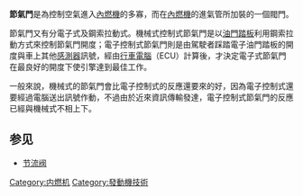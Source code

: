 {{multiple issues|
{{copyedit|time=2015-06-20T01:44:05+00:00}}
{{expand|time=2015-06-20T01:44:05+00:00}}
{{unreferenced|time=2015-06-20T01:44:05+00:00}}
}}
'''節氣門'''是為控制空氣進入[[內燃機|內燃機]]的多寡，而在[[內燃機|內燃機]]的進氣管所加裝的一個閥門。

節氣門又有分電子式及鋼索拉動式。機械式控制式節氣門是以[[油門踏板|油門踏板]]利用鋼索拉動方式來控制節氣門開度；電子控制式節氣門則是由駕駛者踩踏電子油門踏板的開度與車上其他[[感測器|感測器]]訊號，經由[[行車電腦|行車電腦]]（ECU）計算後，才決定電子式節氣門在最良好的開度下使引擎達到最佳工作。

一般來說，機械式的節氣門會比電子控制式的反應還要來的好，因為電子控制式還要經過電腦送出訊號作動，不過由於近來資訊傳輸發達，電子控制式節氣門的反應已經與機械式不相上下。

==参见==
*[[节流阀|节流阀]]

{{零件與附件}}
{{tech-stub}}

[[Category:内燃机|Category:内燃机]]
[[Category:發動機技術|Category:發動機技術]]